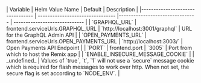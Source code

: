 
<div class='wide-table'>
  | Variable                         | Helm Value Name                  | Default                         | Description                   | 
  |--------------------------------- | -------------------------------- |-------------------------------- | ----------------------------- |
  | `GRAPHQL_URL`                    | frontend.serviceUrls.GRAPHQL_URL | `http://localhost:3001/graphql` | URL for the GraphQL Admin API |
  | `OPEN_PAYMENTS_URL`              | frontend.serviceUrls.OPEN_PAYMENTS_URL | `http://localhost:3003/` | Open Payments API Endpoint |
  | `PORT`                           | frontend.port | `3005`                  | Port from which to host the Remix app |
  | `ENABLE_INSECURE_MESSAGE_COOKIE` | | _undefined_ | Values of `true`, `t`, `1`  will not use a `secure` message cookie which is required for flash messages to work over http. When not set, the secure flag is set according to `NODE_ENV`.  |
</div>
